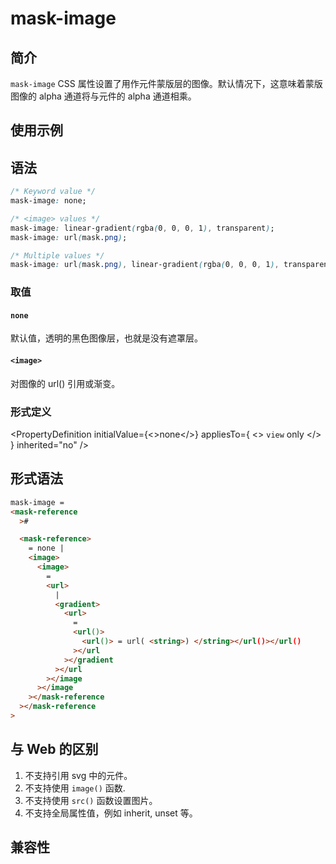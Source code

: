 # mask-image

## 简介

`mask-image` CSS 属性设置了用作元件蒙版层的图像。默认情况下，这意味着蒙版图像的 alpha 通道将与元件的 alpha 通道相乘。

## 使用示例


<Go
  example="css-api"
  defaultFile="src/mask-image/App.tsx"
  img="https://lf-lynx.tiktok-cdns.com/obj/lynx-artifacts-oss-sg/lynx-website/assets/doc/css/mask-image.jpg"
  entry="src/mask-image"
  defaultEntryFile="dist/mask-image.lynx.bundle"
/>

## 语法

```css
/* Keyword value */
mask-image: none;

/* <image> values */
mask-image: linear-gradient(rgba(0, 0, 0, 1), transparent);
mask-image: url(mask.png);

/* Multiple values */
mask-image: url(mask.png), linear-gradient(rgba(0, 0, 0, 1), transparent);
```

### 取值

#### `none`

默认值，透明的黑色图像层，也就是没有遮罩层。

#### `<image>`

对图像的 url() 引用或渐变。

### 形式定义


<PropertyDefinition
  initialValue={<>none</>}
  appliesTo={
    <>
      <code>view</code> only
    </>
  }
  inherited="no"
/>

## 形式语法

```html
mask-image =
<mask-reference
  >#

  <mask-reference>
    = none |
    <image>
      <image>
        =
        <url>
          |
          <gradient>
            <url>
              =
              <url()>
                <url()> = url( <string>) </string></url()></url()
              ></url
            ></gradient
          ></url
        ></image
      ></image
    ></mask-reference
  ></mask-reference
>
```

## 与 Web 的区别

1. 不支持引用 svg 中的元件。
2. 不支持使用 `image()` 函数.
3. 不支持使用 `src()` 函数设置图片。
4. 不支持全局属性值，例如 inherit, unset 等。

## 兼容性


<LegacyCompatTable metadata="css/properties/mask-image" />
